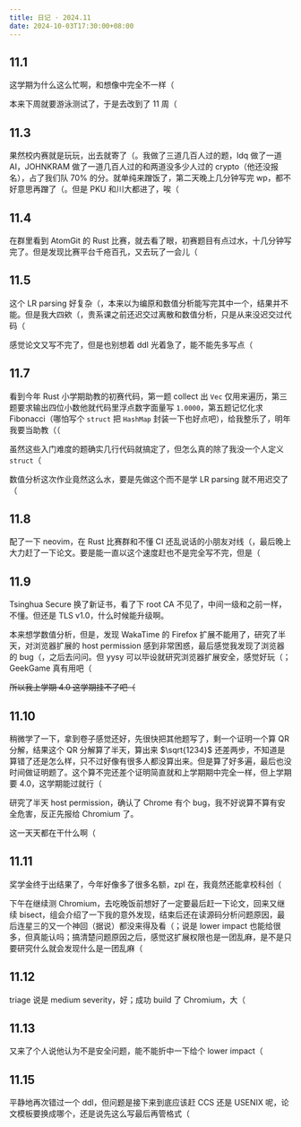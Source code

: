 ```yaml
---
title: 日记 · 2024.11
date: 2024-10-03T17:30:00+08:00
---
```


## 11.1

这学期为什么这么忙啊，和想像中完全不一样（

本来下周就要游泳测试了，于是去改到了 11 周（

## 11.3

果然校内赛就是玩玩，出去就寄了（。我做了三道几百人过的题，ldq 做了一道 AI，JOHNKRAM 做了一道几百人过的和两道没多少人过的 crypto（他还没报名），占了我们队 70% 的分。就单纯来蹭饭了，第二天晚上几分钟写完 wp，都不好意思再蹭了（。但是 PKU 和川大都进了，唉（

## 11.4

在群里看到 AtomGit 的 Rust 比赛，就去看了眼，初赛题目有点过水，十几分钟写完了。但是发现比赛平台千疮百孔，又去玩了一会儿（

## 11.5

这个 LR parsing 好复杂（，本来以为编原和数值分析能写完其中一个，结果并不能。但是我大四欸（，贵系课之前还迟交过离散和数值分析，只是从来没迟交过代码（

感觉论文又写不完了，但是也别想着 ddl 光着急了，能不能先多写点（

## 11.7

看到今年 Rust 小学期助教的初赛代码，第一题 collect 出 `Vec` 仅用来遍历，第三题要求输出四位小数他就代码里浮点数字面量写 `1.0000`，第五题记忆化求 Fibonacci（哪怕写个 `struct` 把 `HashMap` 封装一下也好点吧），给我整乐了，明年我要当助教（（

虽然这些入门难度的题确实几行代码就搞定了，但怎么真的除了我没一个人定义 `struct`（

数值分析这次作业竟然这么水，要是先做这个而不是学 LR parsing 就不用迟交了（

## 11.8

配了一下 neovim，在 Rust 比赛群和不懂 CI 还乱说话的小朋友对线（，最后晚上大力赶了一下论文。要是能一直以这个速度赶也不是完全写不完，但是（

## 11.9

Tsinghua Secure 换了新证书，看了下 root CA 不见了，中间一级和之前一样，不懂。但还是 TLS v1.0，什么时候能升级啊。

本来想学数值分析，但是，发现 WakaTime 的 Firefox 扩展不能用了，研究了半天，对浏览器扩展的 host permission 感到非常困惑，最后感觉我发现了浏览器的 bug（，之后去问问。但 yysy 可以毕设就研究浏览器扩展安全，感觉好玩（；GeekGame 真有用吧（

~~所以我上学期 4.0 这学期挂不了吧（~~

## 11.10

稍微学了一下，拿到卷子感觉还好，先很快把其他题写了，剩一个证明一个算 QR 分解，结果这个 QR 分解算了半天，算出来 $\sqrt{1234}$ 还差两步，不知道是算错了还是怎么样，只不过好像有很多人都没算出来。但是算了好多遍，最后也没时间做证明题了。这个算不完还差个证明简直就和上学期期中完全一样，但上学期要 4.0，这学期能过就行（

研究了半天 host permission，确认了 Chrome 有个 bug，我不好说算不算有安全危害，反正先报给 Chromium 了。

这一天天都在干什么啊（

## 11.11

奖学金终于出结果了，今年好像多了很多名额，zpl 在，我竟然还能拿校科创（

下午在继续测 Chromium，去吃晚饭前想好了一定要最后赶一下论文，回来又继续 bisect，组会介绍了一下我的意外发现，结束后还在读源码分析问题原因，最后连星三的又一个神回（据说）都没来得及看（；说是 lower impact 也能给很多，但真能认吗；搞清楚问题原因之后，感觉这扩展权限也是一团乱麻，是不是只要研究什么就会发现什么是一团乱麻（

## 11.12

triage 说是 medium severity，好；成功 build 了 Chromium，大（

## 11.13

又来了个人说他认为不是安全问题，能不能折中一下给个 lower impact（

## 11.15

平静地再次错过一个 ddl，但问题是接下来到底应该赶 CCS 还是 USENIX 呢，论文模板要换成哪个，还是说先这么写最后再管格式（
